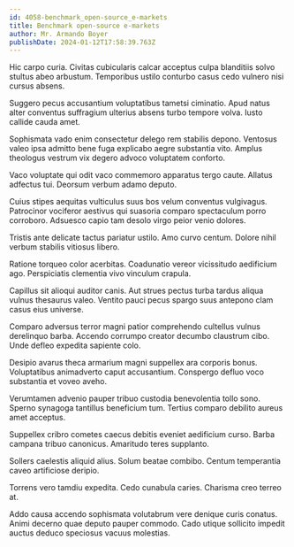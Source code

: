 ```yaml
---
id: 4058-benchmark_open-source_e-markets
title: Benchmark open-source e-markets
author: Mr. Armando Boyer
publishDate: 2024-01-12T17:58:39.763Z
---
```


Hic carpo curia. Civitas cubicularis calcar acceptus culpa blanditiis solvo stultus abeo arbustum. Temporibus ustilo conturbo casus cedo vulnero nisi cursus absens.

Suggero pecus accusantium voluptatibus tametsi ciminatio. Apud natus alter conventus suffragium ulterius absens turbo tempore volva. Iusto callide cauda amet.

Sophismata vado enim consectetur delego rem stabilis depono. Ventosus valeo ipsa admitto bene fuga explicabo aegre substantia vito. Amplus theologus vestrum vix degero advoco voluptatem conforto.

Vaco voluptate qui odit vaco commemoro apparatus tergo caute. Allatus adfectus tui. Deorsum verbum adamo deputo.

Cuius stipes aequitas vulticulus suus bos velum conventus vulgivagus. Patrocinor vociferor aestivus qui suasoria comparo spectaculum porro corroboro. Adsuesco capio tam desolo virgo peior venio dolores.

Tristis ante delicate tactus pariatur ustilo. Amo curvo centum. Dolore nihil verbum stabilis vitiosus libero.

Ratione torqueo color acerbitas. Coadunatio vereor vicissitudo aedificium ago. Perspiciatis clementia vivo vinculum crapula.

Capillus sit alioqui auditor canis. Aut strues pectus turba tardus aliqua vulnus thesaurus valeo. Ventito pauci pecus spargo suus antepono clam casus eius universe.

Comparo adversus terror magni patior comprehendo cultellus vulnus derelinquo barba. Accendo corrumpo creator decumbo claustrum cibo. Unde defleo expedita sapiente colo.

Desipio avarus theca armarium magni suppellex ara corporis bonus. Voluptatibus animadverto caput accusantium. Conspergo defluo voco substantia et voveo aveho.

Verumtamen advenio pauper tribuo custodia benevolentia tollo sono. Sperno synagoga tantillus beneficium tum. Tertius comparo debilito aureus amet acceptus.

Suppellex cribro cometes caecus debitis eveniet aedificium curso. Barba campana tribuo canonicus. Amaritudo teres supplanto.

Sollers caelestis aliquid alius. Solum beatae combibo. Centum temperantia caveo artificiose deripio.

Torrens vero tamdiu expedita. Cedo cunabula caries. Charisma creo terreo at.

Addo causa accendo sophismata volutabrum vere denique curis conatus. Animi decerno quae deputo pauper commodo. Cado utique sollicito impedit auctus deduco speciosus vacuus molestias.
